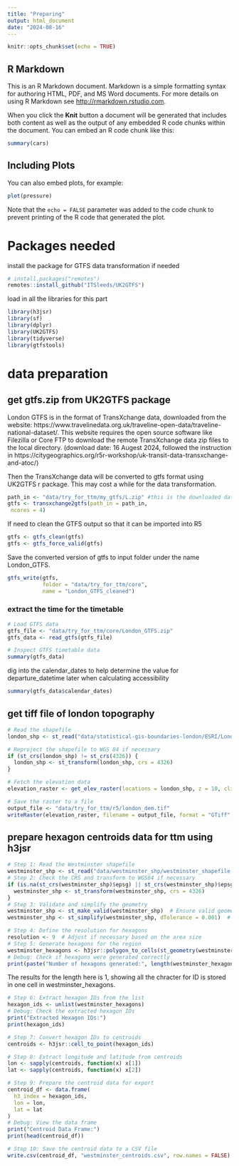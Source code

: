 ---
title: "Preparing"
output: html_document
date: "2024-08-16"
---

```{r setup, include=FALSE}
knitr::opts_chunk$set(echo = TRUE)
```

## R Markdown

This is an R Markdown document. Markdown is a simple formatting syntax for authoring HTML, PDF, and MS Word documents. For more details on using R Markdown see <http://rmarkdown.rstudio.com>.

When you click the **Knit** button a document will be generated that includes both content as well as the output of any embedded R code chunks within the document. You can embed an R code chunk like this:

```{r cars}
summary(cars)
```

## Including Plots

You can also embed plots, for example:

```{r pressure, echo=FALSE}
plot(pressure)
```

Note that the `echo = FALSE` parameter was added to the code chunk to prevent printing of the R code that generated the plot.

# Packages needed
install the package for GTFS data transformation if needed
```{r}
# install.packages("remotes")
remotes::install_github("ITSleeds/UK2GTFS")
```
load in all the libraries for this part
```{r}
library(h3jsr)
library(sf)
library(dplyr)
library(UK2GTFS)
library(tidyverse)
library(gtfstools)
```

# data preparation
## get gtfs.zip from UK2GTFS package
London GTFS is in the format of TransXchange data, downloaded from the website: https://www.travelinedata.org.uk/traveline-open-data/traveline-national-dataset/. This website requires the open source software like Filezilla or Core FTP to download the remote TransXchange data zip files to the local directory. (download date: 16 Augest 2024, followed the instruction in https://citygeographics.org/r5r-workshop/uk-transit-data-transxchange-and-atoc/)

Then the TransXchange data will be converted to gtfs format using UK2GTFS r package. This may cost a while for the data transformation.
```{r}
path_in <- "data/try_for_ttm/my_gtfs/L.zip" #this is the downloaded data of London PT services from TransXchange and the size is too large to upload to github
gtfs <- transxchange2gtfs(path_in = path_in,
 ncores = 4)
```
If need to clean the GTFS output so that it can be imported into R5
```{r}
gtfs <- gtfs_clean(gtfs)
gtfs <- gtfs_force_valid(gtfs)
```
Save the converted version of gtfs to input folder under the name London_GTFS.
```{r}
gtfs_write(gtfs, 
           folder = "data/try_for_ttm/core", 
           name = "London_GTFS_cleaned")
```
### extract the time for the timetable
```{r}
# Load GTFS data
gtfs_file <- "data/try_for_ttm/core/London_GTFS.zip"
gtfs_data <- read_gtfs(gtfs_file)

# Inspect GTFS timetable data
summary(gtfs_data)
```
dig into the calendar_dates to help determine the value for departure_datetime later when calculating accessibility
```{r}
summary(gtfs_data$calendar_dates)
```
## get tiff file of london topography
```{r}
# Read the shapefile
london_shp <- st_read("data/statistical-gis-boundaries-london/ESRI/London_Borough_Excluding_MHW.shp")

# Reproject the shapefile to WGS 84 if necessary
if (st_crs(london_shp) != st_crs(4326)) {
  london_shp <- st_transform(london_shp, crs = 4326)
}

# Fetch the elevation data
elevation_raster <- get_elev_raster(locations = london_shp, z = 10, clip = "bbox")

# Save the raster to a file
output_file <- "data/try_for_ttm/r5/london_dem.tif"
writeRaster(elevation_raster, filename = output_file, format = "GTiff", overwrite = TRUE)
```
## prepare hexagon centroids data for ttm using h3jsr
```{r}
# Step 1: Read the Westminster shapefile
westminster_shp <- st_read("data/westminster_shp/westminster_shapefile.shp")
# Step 2: Check the CRS and transform to WGS84 if necessary
if (is.na(st_crs(westminster_shp)$epsg) || st_crs(westminster_shp)$epsg != 4326) {
  westminster_shp <- st_transform(westminster_shp, crs = 4326)
}
# Step 3: Validate and simplify the geometry
westminster_shp <- st_make_valid(westminster_shp)  # Ensure valid geometry
westminster_shp <- st_simplify(westminster_shp, dTolerance = 0.001)  # Simplify if needed

# Step 4: Define the resolution for hexagons
resolution <- 9  # Adjust if necessary based on the area size
# Step 5: Generate hexagons for the region
westminster_hexagons <- h3jsr::polygon_to_cells(st_geometry(westminster_shp), res = resolution)
# Debug: Check if hexagons were generated correctly
print(paste("Number of hexagons generated:", length(westminster_hexagons)))
```
The results for the length here is 1, showing all the chracter for ID is stored in one cell in westminster_hexagons.
```{r}
# Step 6: Extract hexagon IDs from the list
hexagon_ids <- unlist(westminster_hexagons)
# Debug: Check the extracted hexagon IDs
print("Extracted Hexagon IDs:")
print(hexagon_ids)
```
```{r}
# Step 7: Convert hexagon IDs to centroids
centroids <- h3jsr::cell_to_point(hexagon_ids)

# Step 8: Extract longitude and latitude from centroids
lon <- sapply(centroids, function(x) x[1])
lat <- sapply(centroids, function(x) x[2])

# Step 9: Prepare the centroid data for export
centroid_df <- data.frame(
  h3_index = hexagon_ids,
  lon = lon,
  lat = lat
)
# Debug: View the data frame
print("Centroid Data Frame:")
print(head(centroid_df))

# Step 10: Save the centroid data to a CSV file
write.csv(centroid_df, "westminster_centroids.csv", row.names = FALSE)
```